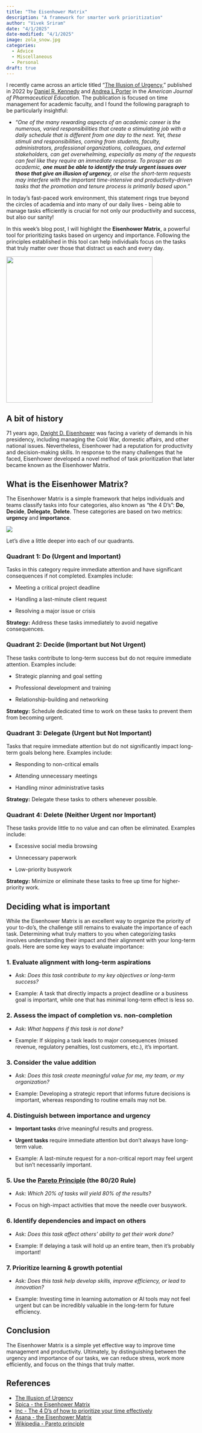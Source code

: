 ```yaml
---
title: "The Eisenhower Matrix"
description: "A framework for smarter work prioritization"
author: "Vivek Sriram"
date: "4/1/2025"
date-modified: "4/1/2025"
image: zola_snow.jpg
categories:
  - Advice
  - Miscellaneous
  - Personal
draft: true
---
```


I recently came across an article titled "[The Illusion of Urgency](https://pmc.ncbi.nlm.nih.gov/articles/PMC10159458/)," published in 2022 by [Daniel R. Kennedy](https://wne.edu/directory/daniel-kennedy.cfm) and [Andrea L Porter](https://apps.pharmacy.wisc.edu/sopdir/andrea_porter/) in the *American Journal of Pharmaceutical Education*. The publication is focused on time management for academic faculty, and I found the following paragraph to be particularly insightful:

-   *"One of the many rewarding aspects of an academic career is the numerous, varied responsibilities that create a stimulating job with a daily schedule that is different from one day to the next. Yet, these stimuli and responsibilities, coming from students, faculty, administrators, professional organizations, colleagues, and external stakeholders, can get overwhelming, especially as many of the requests can feel like they require an immediate response. To prosper as an academic, **one must be able to identify the truly urgent issues over those that give an illusion of urgency**, or else the short-term requests may interfere with the important time-intensive and productivity-driven tasks that the promotion and tenure process is primarily based upon."*

In today’s fast-paced work environment, this statement rings true beyond the circles of academia and into many of our daily lives - being able to manage tasks efficiently is crucial for not only our productivity and success, but also our sanity!

In this week's blog post, I will highlight the **Eisenhower Matrix**, a powerful tool for prioritizing tasks based on urgency and importance. Following the principles established in this tool can help individuals focus on the tasks that truly matter over those that distract us each and every day.

![](divine_dessert.jpg){width="388"}

## A bit of history

71 years ago, [Dwight D. Eisenhower](https://en.wikipedia.org/wiki/Dwight_D._Eisenhower) was facing a variety of demands in his presidency, including managing the Cold War, domestic affairs, and other national issues. Nevertheless, Eisenhower had a reputation for productivity and decision-making skills. In response to the many challenges that he faced, Eisenhower developed a novel method of task prioritization that later became known as the Eisenhower Matrix.

## What is the Eisenhower Matrix?

The Eisenhower Matrix is a simple framework that helps individuals and teams classify tasks into four categories, also known as "the 4 D's": **Do**, **Decide**, **Delegate**, **Delete**. These categories are based on two metrics: **urgency** and **importance**.

![](images/The_Eisenhower_matrix_Illustration.png)

Let's dive a little deeper into each of our quadrants.

### **Quadrant 1: Do (Urgent and Important)**

Tasks in this category require immediate attention and have significant consequences if not completed. Examples include:

-   Meeting a critical project deadline

-   Handling a last-minute client request

-   Resolving a major issue or crisis

**Strategy:** Address these tasks immediately to avoid negative consequences.

### Quadrant 2: Decide (Important but Not Urgent)

These tasks contribute to long-term success but do not require immediate attention. Examples include:

-   Strategic planning and goal setting

-   Professional development and training

-   Relationship-building and networking

**Strategy:** Schedule dedicated time to work on these tasks to prevent them from becoming urgent.

### Quadrant 3: Delegate (Urgent but Not Important)

Tasks that require immediate attention but do not significantly impact long-term goals belong here. Examples include:

-   Responding to non-critical emails

-   Attending unnecessary meetings

-   Handling minor administrative tasks

**Strategy:** Delegate these tasks to others whenever possible.

### Quadrant 4: Delete (Neither Urgent nor Important)

These tasks provide little to no value and can often be eliminated. Examples include:

-   Excessive social media browsing

-   Unnecessary paperwork

-   Low-priority busywork

**Strategy:** Minimize or eliminate these tasks to free up time for higher-priority work.

## Deciding what is important

While the Eisenhower Matrix is an excellent way to organize the priority of your to-do's, the challenge still remains to evaluate the importance of each task. Determining what truly matters to you when categorizing tasks involves understanding their impact and their alignment with your long-term goals. Here are some key ways to evaluate importance:

### **1. Evaluate alignment with long-term aspirations**

-   Ask: *Does this task contribute to my key objectives or long-term success?*

-   Example: A task that directly impacts a project deadline or a business goal is important, while one that has minimal long-term effect is less so.

### **2. Assess the impact of completion vs. non-completion**

-   Ask: *What happens if this task is not done?*

-   Example: If skipping a task leads to major consequences (missed revenue, regulatory penalties, lost customers, etc.), it’s important.

### **3. Consider the value addition**

-   Ask: *Does this task create meaningful value for me, my team, or my organization?*

-   Example: Developing a strategic report that informs future decisions is important, whereas responding to routine emails may not be.

### **4. Distinguish between importance and urgency**

-   **Important tasks** drive meaningful results and progress.

-   **Urgent tasks** require immediate attention but don’t always have long-term value.

-   Example: A last-minute request for a non-critical report may feel urgent but isn’t necessarily important.

### **5. Use the [Pareto Principle](https://en.wikipedia.org/wiki/Pareto_principle) (the 80/20 Rule)**

-   Ask: *Which 20% of tasks will yield 80% of the results?*

-   Focus on high-impact activities that move the needle over busywork.

### **6. Identify dependencies and impact on others**

-   Ask: *Does this task affect others’ ability to get their work done?*

-   Example: If delaying a task will hold up an entire team, then it’s probably important!

### **7. Prioritize learning & growth potential**

-   Ask: *Does this task help develop skills, improve efficiency, or lead to innovation?*

-   Example: Investing time in learning automation or AI tools may not feel urgent but can be incredibly valuable in the long-term for future efficiency.

## Conclusion

The Eisenhower Matrix is a simple yet effective way to improve time management and productivity. Ultimately, by distinguishing between the urgency and importance of our tasks, we can reduce stress, work more efficiently, and focus on the things that truly matter.

## References

-   [The Illusion of Urgency](https://pmc.ncbi.nlm.nih.gov/articles/PMC10159458/)
-   [Spica - the Eisenhower Matrix](https://www.spica.com/blog/the-eisenhower-matrix)
-   [Inc - The 4 D's of how to prioritize your time effectively](https://www.inc.com/nick-hobson/69-years-ago-president-eisenhower-came-up-with-best-matrix-for-making-better-decisions.html)
-   [Asana - the Eisenhower Matrix](https://asana.com/resources/eisenhower-matrix)
-   [Wikipedia - Pareto principle](https://en.wikipedia.org/wiki/Pareto_principle)
